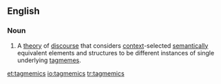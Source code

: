 ==English==

===Noun===
{{wikipedia}}
{{en-noun|-}}

# {{linguistics}} A [[theory]] of [[discourse]] that considers [[context]]-selected [[semantics|semantically]] equivalent elements and structures to be different instances of single underlying [[tagmeme]]s.

[[et:tagmemics]]
[[io:tagmemics]]
[[tr:tagmemics]]